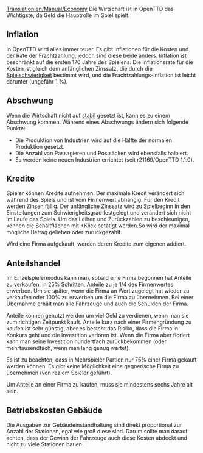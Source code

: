 [[Translation:en/Manual/Economy]]
{{de/Manual/Inhaltsverzeichnis}}
Die Wirtschaft ist in OpenTTD das Wichtigste, da Geld die Hauptrolle im Spiel spielt.

==Inflation==
In OpenTTD wird alles immer teuer. Es gibt Inflationen für die Kosten und der Rate der Frachtzahlung, jedoch sind diese beide anders. Inflation ist beschränkt auf die ersten 170 Jahre des Spielens. Die Inflationsrate für die Kosten ist gleich dem anfänglichen Zinssatz, die durch die [[de/Schwierigkeit|Spielschwierigkeit]] bestimmt wird, und die Frachtzahlungs-Inflation ist leicht darunter (ungefähr 1 %).

==Abschwung==
Wenn die Wirtschaft nicht auf [[en/Archive/Manual/Settings/Difficulty|stabil]] gesetzt ist, kann es zu einem Abschwung kommen. Während eines Abschwungs ändern sich folgende Punkte:
* Die Produktion von Industrien wird auf die Hälfte der normalen Produktion gesetzt.
* Die Anzahl von Passagieren und Postsäcken wird ebensfalls halbiert.
* Es werden keine neuen Industrien errichtet (seit r21169/OpenTTD 1.1.0).

==Kredite==
Spieler können Kredite aufnehmen. Der maximale Kredit verändert sich während des Spiels und ist vom Firmenwert abhängig. Für den Kredit werden Zinsen fällig. Der anfängliche Zinssatz wird zu Spielbeginn in den Einstellungen zum Schwierigkeitsgrad festgelegt und verändert sich nicht im Laufe des Spiels.
Um das Leihen und Zurückzahlen zu beschleunigen, können die Schaltflächen mit {{en/Keypress|Strg}}+Klick betätigt werden.So wird der maximal mögliche Betrag geliehen oder zurückgezahlt.

Wird eine Firma aufgekauft, werden deren Kredite zum eigenen addiert.

==Anteilshandel==
Im Einzelspielermodus kann man, sobald eine Firma begonnen hat Anteile zu verkaufen, in 25% Schritten, Anteile zu je 1/4 des Firmenwertes erwerben.
Um sie später, wenn die Firma an Wert zugelegt hat wieder zu verkaufen oder 100% zu erwerben um die Firma zu übernehmen. Bei einer Übernahme erhält man alle Fahrzeuge und auch die Schulden der Firma.

Anteile können genutzt werden um viel Geld zu verdienen, wenn man sie zum richtigen Zeitpunkt kauft. Anteile kurz nach einer Firmengründung zu kaufen ist sehr günstig, aber es besteht das Risiko, dass die Firma in Konkurs geht und die Investition verloren ist. Wenn die Firma aber floriert kann man seine Investition hundertfach zurückbekommen (oder mehrtausendfach, wenn man lang genug wartet).

Es ist zu beachten, dass in Mehrspieler Partien nur 75% einer Firma gekauft werden können. Es gibt keine Möglichkeit eine gegnerische Firma zu übernehmen (von realem Spieler geführt).

Um Anteile an einer Firma zu kaufen, muss sie mindestens sechs Jahre alt sein.

==Betriebskosten Gebäude==

Die Ausgaben zur Gebäudeinstandhaltung sind direkt proportional zur Anzahl der Stationen, egal wie groß diese sind. Darum sollte man darauf achten, dass der Gewinn der Fahrzeuge auch diese Kosten abdeckt und nicht zu viele Stationen bauen.